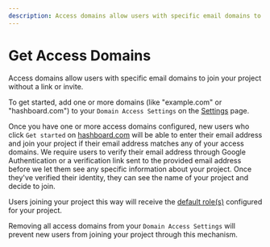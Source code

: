 ```yaml
---
description: Access domains allow users with specific email domains to join your project without a link or invite.
---
```


# Get Access Domains

Access domains allow users with specific email domains to join your project without a link or invite.

To get started, add one or more domains (like "example.com" or "hashboard.com") to your `Domain Access Settings` on the [Settings](https://hashboard.com/app/p/settings) page.

Once you have one or more access domains configured, new users who click `Get started` on [hashboard.com](https://hashboard.com/) will be able to enter their email address and join your project if their email address matches any of your access domains. We require users to verify their email address through Google Authentication or a verification link sent to the provided email address before we let them see any specific information about your project. Once they've verified their identity, they can see the name of your project and decide to join.

Users joining your project this way will receive the [default role(s)](/docs/project-management/users-and-permissions) configured for your project.

Removing all access domains from your `Domain Access Settings` will prevent new users from joining your project through this mechanism.

